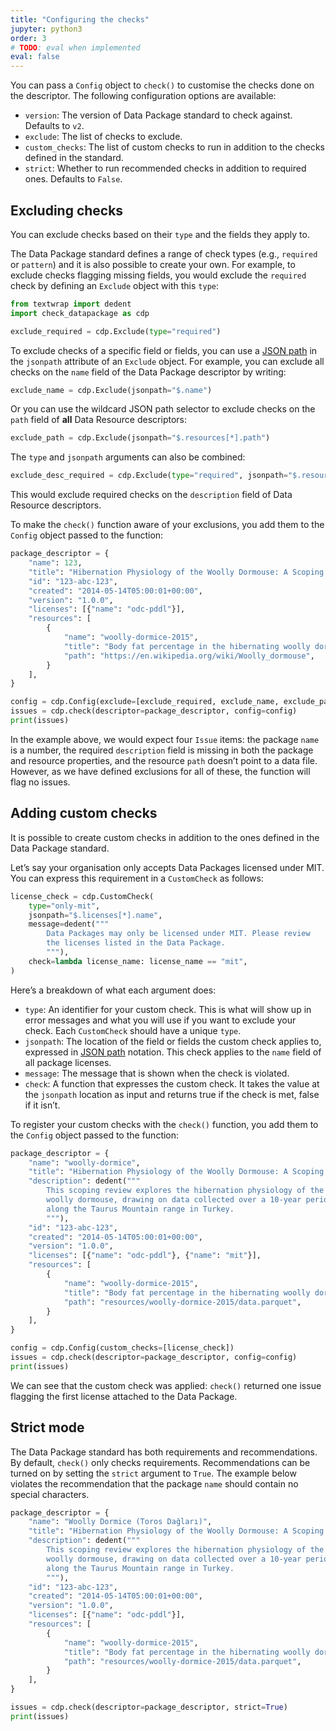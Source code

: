 ```yaml
---
title: "Configuring the checks"
jupyter: python3
order: 3
# TODO: eval when implemented
eval: false
---
```


You can pass a `Config` object to `check()` to customise the checks done
on the descriptor. The following configuration options are available:

-   `version`: The version of Data Package standard to check against.
    Defaults to `v2`.
-   `exclude`: The list of checks to exclude.
-   `custom_checks`: The list of custom checks to run in addition to the
    checks defined in the standard.
-   `strict`: Whether to run recommended checks in addition to required
    ones. Defaults to `False`.

## Excluding checks

You can exclude checks based on their `type` and the fields they apply
to.

The Data Package standard defines a range of check types (e.g.,
`required` or `pattern`) and it is also possible to create your own. For
example, to exclude checks flagging missing fields, you would exclude
the `required` check by defining an `Exclude` object with this `type`:

```python
from textwrap import dedent
import check_datapackage as cdp

exclude_required = cdp.Exclude(type="required")
```

To exclude checks of a specific field or fields, you can use a [JSON
path](https://en.wikipedia.org/wiki/JSONPath) in the `jsonpath`
attribute of an `Exclude` object. For example, you can exclude all
checks on the `name` field of the Data Package descriptor by writing:

```python
exclude_name = cdp.Exclude(jsonpath="$.name")
```

Or you can use the wildcard JSON path selector to exclude checks on the
`path` field of **all** Data Resource descriptors:

```python
exclude_path = cdp.Exclude(jsonpath="$.resources[*].path")
```

The `type` and `jsonpath` arguments can also be combined:

```python
exclude_desc_required = cdp.Exclude(type="required", jsonpath="$.resources[*].description")
```

This would exclude required checks on the `description` field of Data
Resource descriptors.

To make the `check()` function aware of your exclusions, you add them to
the `Config` object passed to the function:

```python
package_descriptor = {
    "name": 123,
    "title": "Hibernation Physiology of the Woolly Dormouse: A Scoping Review.",
    "id": "123-abc-123",
    "created": "2014-05-14T05:00:01+00:00",
    "version": "1.0.0",
    "licenses": [{"name": "odc-pddl"}],
    "resources": [
        {
            "name": "woolly-dormice-2015",
            "title": "Body fat percentage in the hibernating woolly dormouse",
            "path": "https://en.wikipedia.org/wiki/Woolly_dormouse",
        }
    ],
}

config = cdp.Config(exclude=[exclude_required, exclude_name, exclude_path])
issues = cdp.check(descriptor=package_descriptor, config=config)
print(issues)
```

In the example above, we would expect four `Issue` items: the package
`name` is a number, the required `description` field is missing in both
the package and resource properties, and the resource `path` doesn't
point to a data file. However, as we have defined exclusions for all of
these, the function will flag no issues.

## Adding custom checks

It is possible to create custom checks in addition to the ones defined
in the Data Package standard.

Let's say your organisation only accepts Data Packages licensed under
MIT. You can express this requirement in a `CustomCheck` as follows:

```python
license_check = cdp.CustomCheck(
    type="only-mit",
    jsonpath="$.licenses[*].name",
    message=dedent("""
        Data Packages may only be licensed under MIT. Please review
        the licenses listed in the Data Package.
        """),
    check=lambda license_name: license_name == "mit",
)
```

Here's a breakdown of what each argument does:

-   `type`: An identifier for your custom check. This is what will show
    up in error messages and what you will use if you want to exclude
    your check. Each `CustomCheck` should have a unique `type`.
-   `jsonpath`: The location of the field or fields the custom check
    applies to, expressed in [JSON
    path](https://en.wikipedia.org/wiki/JSONPath) notation. This check
    applies to the `name` field of all package licenses.
-   `message`: The message that is shown when the check is violated.
-   `check`: A function that expresses the custom check. It takes the
    value at the `jsonpath` location as input and returns true if the
    check is met, false if it isn't.

To register your custom checks with the `check()` function, you add them
to the `Config` object passed to the function:

```python
package_descriptor = {
    "name": "woolly-dormice",
    "title": "Hibernation Physiology of the Woolly Dormouse: A Scoping Review.",
    "description": dedent("""
        This scoping review explores the hibernation physiology of the
        woolly dormouse, drawing on data collected over a 10-year period
        along the Taurus Mountain range in Turkey.
        """),
    "id": "123-abc-123",
    "created": "2014-05-14T05:00:01+00:00",
    "version": "1.0.0",
    "licenses": [{"name": "odc-pddl"}, {"name": "mit"}],
    "resources": [
        {
            "name": "woolly-dormice-2015",
            "title": "Body fat percentage in the hibernating woolly dormouse",
            "path": "resources/woolly-dormice-2015/data.parquet",
        }
    ],
}

config = cdp.Config(custom_checks=[license_check])
issues = cdp.check(descriptor=package_descriptor, config=config)
print(issues)
```

We can see that the custom check was applied: `check()` returned one
issue flagging the first license attached to the Data Package.

## Strict mode

The Data Package standard has both requirements and recommendations. By
default, `check()` only checks requirements. Recommendations can be
turned on by setting the `strict` argument to `True`. The example below
violates the recommendation that the package `name` should contain no
special characters.

```python
package_descriptor = {
    "name": "Woolly Dormice (Toros Dağları)",
    "title": "Hibernation Physiology of the Woolly Dormouse: A Scoping Review.",
    "description": dedent("""
        This scoping review explores the hibernation physiology of the
        woolly dormouse, drawing on data collected over a 10-year period
        along the Taurus Mountain range in Turkey.
        """),
    "id": "123-abc-123",
    "created": "2014-05-14T05:00:01+00:00",
    "version": "1.0.0",
    "licenses": [{"name": "odc-pddl"}],
    "resources": [
        {
            "name": "woolly-dormice-2015",
            "title": "Body fat percentage in the hibernating woolly dormouse",
            "path": "resources/woolly-dormice-2015/data.parquet",
        }
    ],
}

issues = cdp.check(descriptor=package_descriptor, strict=True)
print(issues)
```
